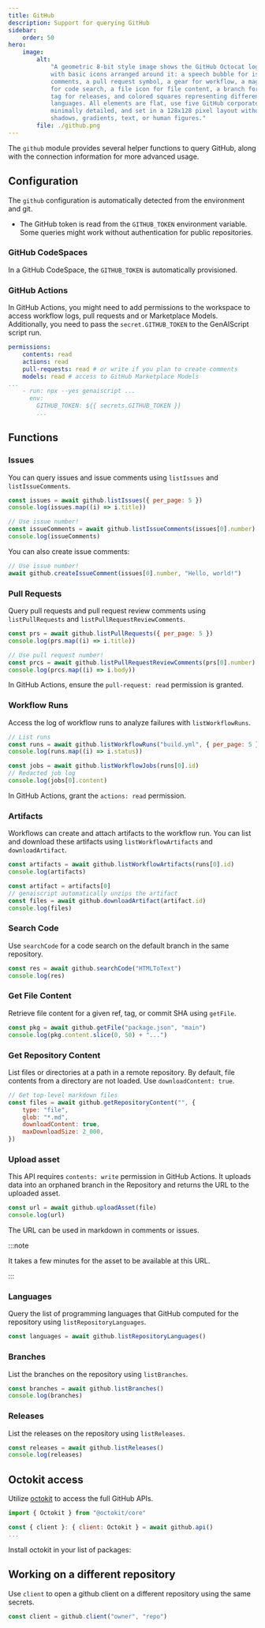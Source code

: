 ```yaml
---
title: GitHub
description: Support for querying GitHub
sidebar:
    order: 50
hero:
    image:
        alt:
            "A geometric 8-bit style image shows the GitHub Octocat logo in the center,
            with basic icons arranged around it: a speech bubble for issues and
            comments, a pull request symbol, a gear for workflow, a magnifying glass
            for code search, a file icon for file content, a branch for branching, a
            tag for releases, and colored squares representing different repository
            languages. All elements are flat, use five GitHub corporate colors, are
            minimally detailed, and set in a 128x128 pixel layout without background,
            shadows, gradients, text, or human figures."
        file: ./github.png
---
```



The `github` module provides several helper functions to query GitHub, along with the connection information for more advanced usage.

## Configuration

The `github` configuration is automatically detected from the environment and git.

- The GitHub token is read from the `GITHUB_TOKEN` environment variable. Some queries might work without authentication for public repositories.

### GitHub CodeSpaces

In a GitHub CodeSpace, the `GITHUB_TOKEN` is automatically provisioned.

### GitHub Actions

In GitHub Actions, you might need to add permissions to the workspace to access workflow logs, pull requests and or Marketplace Models.
Additionally, you need to pass the `secret.GITHUB_TOKEN` to the GenAIScript script run.

```yml title="genai.yml" 'actions: read' 'GITHUB_TOKEN: ${{ secrets.GITHUB_TOKEN }}'
permissions:
    contents: read
    actions: read
    pull-requests: read # or write if you plan to create comments
    models: read # access to GitHub Marketplace Models
...
    - run: npx --yes genaiscript ...
      env:
        GITHUB_TOKEN: ${{ secrets.GITHUB_TOKEN }}
        ...
```

## Functions

### Issues

You can query issues and issue comments using `listIssues` and `listIssueComments`.

```js
const issues = await github.listIssues({ per_page: 5 })
console.log(issues.map((i) => i.title))

// Use issue number!
const issueComments = await github.listIssueComments(issues[0].number)
console.log(issueComments)
```

You can also create issue comments:

```js
// Use issue number!
await github.createIssueComment(issues[0].number, "Hello, world!")
```

### Pull Requests

Query pull requests and pull request review comments using `listPullRequests` and `listPullRequestReviewComments`.

```js
const prs = await github.listPullRequests({ per_page: 5 })
console.log(prs.map((i) => i.title))

// Use pull request number!
const prcs = await github.listPullRequestReviewComments(prs[0].number)
console.log(prcs.map((i) => i.body))
```

In GitHub Actions, ensure the `pull-request: read` permission is granted.

### Workflow Runs

Access the log of workflow runs to analyze failures with `listWorkflowRuns`.

```js
// List runs
const runs = await github.listWorkflowRuns("build.yml", { per_page: 5 })
console.log(runs.map((i) => i.status))

const jobs = await github.listWorkflowJobs(runs[0].id)
// Redacted job log
console.log(jobs[0].content)
```

In GitHub Actions, grant the `actions: read` permission.

### Artifacts

Workflows can create and attach artifacts to the workflow run.
You can list and download these artifacts using `listWorkflowArtifacts` and `downloadArtifact`.

```js
const artifacts = await github.listWorkflowArtifacts(runs[0].id)
console.log(artifacts)

const artifact = artifacts[0]
// genaiscript automatically unzips the artifact
const files = await github.downloadArtifact(artifact.id)
console.log(files)
```

### Search Code

Use `searchCode` for a code search on the default branch in the same repository.

```js
const res = await github.searchCode("HTMLToText")
console.log(res)
```

### Get File Content

Retrieve file content for a given ref, tag, or commit SHA using `getFile`.

```js
const pkg = await github.getFile("package.json", "main")
console.log(pkg.content.slice(0, 50) + "...")
```

### Get Repository Content

List files or directories at a path in a remote repository. By default, file contents from a directory are not loaded. Use `downloadContent: true`.

```js
// Get top-level markdown files
const files = await github.getRepositoryContent("", {
    type: "file",
    glob: "*.md",
    downloadContent: true,
    maxDownloadSize: 2_000,
})
```

### Upload asset

This API requires `contents: write` permission in GitHub Actions.
It uploads data into an orphaned branch in the Repository
and returns the URL to the uploaded asset.

```js
const url = await github.uploadAsset(file)
console.log(url)
```

The URL can be used in markdown in comments or issues.

:::note

It takes a few minutes for the asset to be available at this URL.

:::

### Languages

Query the list of programming languages that GitHub computed for the repository using `listRepositoryLanguages`.

```js
const languages = await github.listRepositoryLanguages()
```

### Branches

List the branches on the repository using `listBranches`.

```js
const branches = await github.listBranches()
console.log(branches)
```

### Releases

List the releases on the repository using `listReleases`.

```js
const releases = await github.listReleases()
console.log(releases)
```

## Octokit access

Utilize [octokit](https://www.npmjs.com/package/octokit) to access the full GitHub APIs.

```js
import { Octokit } from "@octokit/core"

const { client }: { client: Octokit } = await github.api()
...
```

Install octokit in your list of packages:

<PackageManagers pkg="octokit" dev />

## Working on a different repository

Use `client` to open a github client on a different repository using the same secrets.

```js
const client = github.client("owner", "repo")
```
